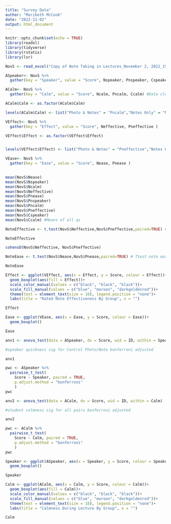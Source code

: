 ```yaml
---
title: "Survey Data"
author: "Maribeth McCook"
date: "2022-11-02"
output: html_document
---
```


```r
knitr::opts_chunk$set(echo = TRUE)
library(readxl)
library(tidyverse)
library(rstatix)
library(lsr)
```

```r

NovS <- read_excel("Copy of Note Taking in Lectures_November 2, 2022_15.55.xlsx")

ASpeaker<- NovS %>%
  gather(key = "Speaker", value = "Score", Nspeaker, Pnspeaker, Cspeaker)

ACalm<- NovS %>%
  gather(key = "Calm", value = "Score", Ncalm, Pncalm, Ccalm) #Data cleaning

ACalm$Calm <- as.factor(ACalm$Calm)

levels(ACalm$Calm) <- list("Photo & Notes" = "Pncalm","Notes Only" = "Ncalm", "Control" = "Ccalm")

VEffect<- NovS %>%
  gather(key = "Effect", value = "Score", Neffective, Pneffective )

VEffect$Effect <- as.factor(VEffect$Effect)


levels(VEffect$Effect) <- list("Photo & Notes" = "Pneffective","Notes Only" = "Neffective")

VEase<- NovS %>%
  gather(key = "Ease", value = "Score", Nease, Pnease ) 
  
```

```r
mean(NovS$Nease)
mean(NovS$Nspeaker)
mean(NovS$Ncalm)
mean(NovS$Neffective)
mean(NovS$Pnease)
mean(NovS$Pnspeaker)
mean(NovS$Pncalm)
mean(NovS$Pneffective)
mean(NovS$Cspeaker)
mean(NovS$Ccalm) #Means of all qs
```

```r
NoteEffective <- t.test(NovS$Neffective,NovS$Pneffective,paired=TRUE) # Ttest note effectiveness, nonsig

NoteEffective

cohensD(NovS$Neffective, NovS$Pneffective)

NoteEase <- t.test(NovS$Nease,NovS$Pnease,paired=TRUE) # Ttest note ease, nonsig

NoteEase


```


```r
Effect <- ggplot(VEffect, aes(x = Effect, y = Score, colour = Effect))+
  geom_boxplot(aes(fill = Effect))+
  scale_color_manual(values = c("black", "black", "black"))+
  scale_fill_manual(values = c("blue", "maroon", "darkgoldenrod"))+
  theme(text = element_text(size = 18), legend.position = "none")+
  labs(title = "Rated Note Effectiveness By Group", x = "")

Effect

Ease <- ggplot(VEase, aes(x = Ease, y = Score, colour = Ease))+
  geom_boxplot()

Ease
```


```r
anv1 <- anova_test(data = ASpeaker, dv = Score, wid = ID, within = Speaker) 

#speaker quickness sig for Control Photo/Note bonferroni adjusted 

anv1

pwc <- ASpeaker %>%
  pairwise_t_test(
    Score ~ Speaker, paired = TRUE,
    p.adjust.method = "bonferroni"
    )
pwc
```

```r
anv2 <- anova_test(data = ACalm, dv = Score, wid = ID, within = Calm) 

#student calmness sig for all pairs bonferroni adjusted

anv2

pwc <- ACalm %>%
  pairwise_t_test(
    Score ~ Calm, paired = TRUE,
    p.adjust.method = "bonferroni"
    )
pwc
```

```r
Speaker <- ggplot(ASpeaker, aes(x = Speaker, y = Score, colour = Speaker))+
  geom_boxplot()

Speaker

Calm <- ggplot(ACalm, aes(x = Calm, y = Score, colour = Calm))+
  geom_boxplot(aes(fill = Calm))+
  scale_color_manual(values = c("black", "black", "black"))+
  scale_fill_manual(values = c("blue", "maroon", "darkgoldenrod"))+
  theme(text = element_text(size = 18), legend.position = "none")+
  labs(title = "Calmness During Lecture By Group", x = "")

Calm
```


